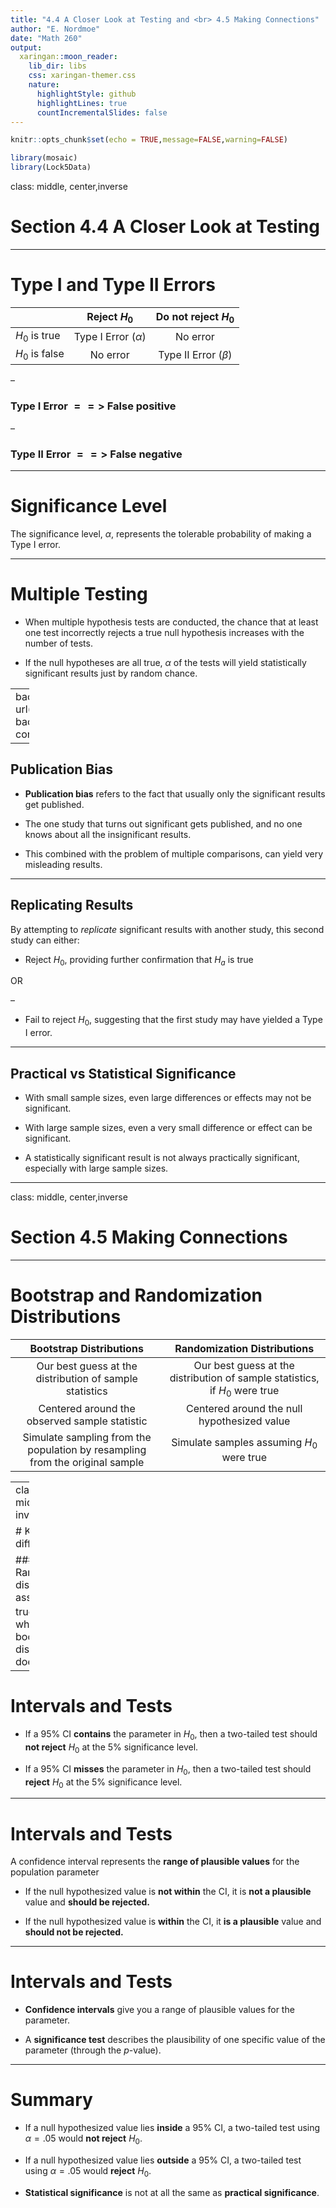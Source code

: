 ```yaml
---
title: "4.4 A Closer Look at Testing and <br> 4.5 Making Connections"
author: "E. Nordmoe"
date: "Math 260"
output:
  xaringan::moon_reader:
    lib_dir: libs
    css: xaringan-themer.css
    nature:
      highlightStyle: github
      highlightLines: true
      countIncrementalSlides: false
---
```



```r
knitr::opts_chunk$set(echo = TRUE,message=FALSE,warning=FALSE)
```


```r
library(mosaic)
library(Lock5Data)
```


class: middle, center,inverse

# Section 4.4 A Closer Look at Testing

---


# Type I and Type II Errors

|                |       Reject $H_0$      |   Do not reject $H_0$   |
|----------------|:-----------------------:|:-----------------------:|
| $H_0$ is true  | Type I Error $(\alpha)$ |         No error        |
| $H_0$ is false |         No error        | Type II Error $(\beta)$ |

--

### Type I Error $==>$ False positive   

--
   
### Type II Error $==>$ False negative


---

# Significance Level  

The significance level, $\alpha$, represents the tolerable probability of making a Type I error.  

---

# Multiple Testing

*  When multiple hypothesis tests are conducted, the chance that at least one test incorrectly rejects a true null hypothesis increases with the number of tests.

*  If the null hypotheses are all true, $\alpha$ of the tests will yield statistically significant results just by random chance.

---
background-image: url(https://imgs.xkcd.com/comics/significant.png)
background-position: center
background-size: contain



---

## Publication Bias

* **Publication bias** refers to the fact that usually only the significant results get published.

* The one study that turns out significant gets published, and no one knows about all the insignificant results.

* This combined with the problem of multiple comparisons, can yield very misleading results.


---

## Replicating Results  

By attempting to *replicate* significant results with another study, this second study can either:  

* Reject $H_0$, providing further confirmation that $H_a$ is true 

OR

--

* Fail to reject $H_0$, suggesting that the first study may have yielded a Type I error.

---
  
## Practical vs Statistical Significance

* With small sample sizes, even large differences or effects may not be significant.

* With large sample sizes, even a very small difference or effect can be significant.

* A statistically significant result is not always practically significant, especially with large sample sizes.

---

class: middle, center,inverse

# Section 4.5 Making Connections

---

# Bootstrap and Randomization Distributions

 Bootstrap Distributions | Randomization Distributions  
:----------------------------:|:------------------------------:
Our best guess at the distribution of sample statistics | Our best guess at the distribution of sample statistics, if $H_0$ were true   
Centered around the observed sample statistic | Centered around the null hypothesized value  
Simulate sampling from the population by resampling from the original sample |   Simulate samples assuming $H_0$ were true  


---
class:center, middle, inverse

# Key difference  

### Randomization distribution assumes $H_0$ true, <br> while a bootstrap distribution does *not*

---

# Intervals and Tests


* If a 95% CI **contains** the parameter in $H_0$, then a two-tailed test should **not reject** $H_0$ at the 5% significance level.

* If a 95% CI **misses** the parameter in $H_0$, then a two-tailed test should **reject** $H_0$ at the 5% significance level.

---

# Intervals and Tests

A confidence interval represents the **range of plausible values** for the population parameter

* If the null hypothesized value is **not within** the CI, it is **not a plausible** value and **should be rejected.**  

* If the null hypothesized value is **within** the CI, it **is a plausible** value and **should not be rejected.**  

---

# Intervals and Tests

* **Confidence intervals** give you a range of plausible values for the parameter.

* A **significance test** describes the plausibility of one specific value of the parameter (through the $p$-value).

---


# Summary

*  If a null hypothesized value lies **inside** a 95% CI, a two-tailed test using $\alpha=.05$ would **not reject** $H_0$.  

*  If a null hypothesized value lies **outside** a 95% CI, a two-tailed test using $\alpha=.05$ would **reject** $H_0$.  

* **Statistical significance** is not at all the same as **practical significance**. 


